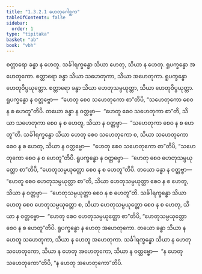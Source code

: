 ```yaml
---
title: "1.3.2.1 ဟေတုဂေါစ္ဆက"
tableOfContents: false
sidebar:
  order: 1
type: "tipitaka"
basket: "ab"
book: "vbh"
---
```



<DynamicBreadcrumb />

<Division number="153" book="vbh">

<Paragraph number="522" book="vbh">
စတ္တာရော ခန္ဓာ န ဟေတူ. သင်္ခါရက္ခန္ဓော သိယာ ဟေတု, သိယာ န ဟေတု. ရူပက္ခန္ဓော အဟေတုကော. စတ္တာရော ခန္ဓာ သိယာ သဟေတုကာ, သိယာ အဟေတုကာ. ရူပက္ခန္ဓော ဟေတုဝိပ္ပယုတ္တော. စတ္တာရော ခန္ဓာ သိယာ ဟေတုသမ္ပယုတ္တာ, သိယာ ဟေတုဝိပ္ပယုတ္တာ. ရူပက္ခန္ဓော န ဝတ္တဗ္ဗော—  “ဟေတု စေဝ သဟေတုကော စာ”တိပိ, “သဟေတုကော စေဝ န စ ဟေတူ”တိပိ. တယော ခန္ဓာ န ဝတ္တဗ္ဗာ—  “ဟေတူ စေဝ သဟေတုကာ စာ”တိ, သိယာ သဟေတုကာ စေဝ န စ ဟေတူ, သိယာ န ဝတ္တဗ္ဗာ—  “သဟေတုကာ စေဝ န စ ဟေတူ”တိ. သင်္ခါရက္ခန္ဓော သိယာ ဟေတု စေဝ သဟေတုကော စ, သိယာ သဟေတုကော စေဝ န စ ဟေတု, သိယာ န ဝတ္တဗ္ဗော—  “ဟေတု စေဝ သဟေတုကော စာ”တိပိ, “သဟေတုကော စေဝ န စ ဟေတူ”တိပိ. ရူပက္ခန္ဓော န ဝတ္တဗ္ဗော—  “ဟေတု စေဝ ဟေတုသမ္ပယုတ္တော စာ”တိပိ, “ဟေတုသမ္ပယုတ္တော စေဝ န စ ဟေတူ”တိပိ. တယော ခန္ဓာ န ဝတ္တဗ္ဗာ—  “ဟေတူ စေဝ ဟေတုသမ္ပယုတ္တာ စာ”တိ, သိယာ ဟေတုသမ္ပယုတ္တာ စေဝ န စ ဟေတူ, သိယာ န ဝတ္တဗ္ဗာ—  “ဟေတုသမ္ပယုတ္တာ စေဝ န စ ဟေတူ”တိ. သင်္ခါရက္ခန္ဓော သိယာ ဟေတု စေဝ ဟေတုသမ္ပယုတ္တော စ, သိယာ ဟေတုသမ္ပယုတ္တော စေဝ န စ ဟေတု, သိယာ န ဝတ္တဗ္ဗော—  “ဟေတု စေဝ ဟေတုသမ္ပယုတ္တော စာ”တိပိ, “ဟေတုသမ္ပယုတ္တော စေဝ န စ ဟေတူ”တိပိ. ရူပက္ခန္ဓော န ဟေတု အဟေတုကော. တယော ခန္ဓာ သိယာ န ဟေတူ သဟေတုကာ, သိယာ န ဟေတူ အဟေတုကာ. သင်္ခါရက္ခန္ဓော သိယာ န ဟေတု သဟေတုကော, သိယာ န ဟေတု အဟေတုကော, သိယာ န ဝတ္တဗ္ဗော—  “န ဟေတု သဟေတုကော”တိပိ, “န ဟေတု အဟေတုကော”တိပိ.
</Paragraph>
</Division>